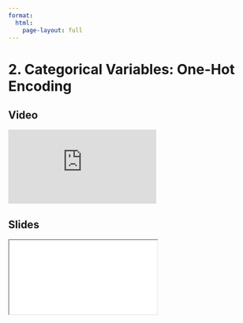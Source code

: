 ```yaml
---
format:
  html:
    page-layout: full
---
```


# 2. Categorical Variables: One-Hot Encoding

::: {.panel-tabset .nav-pills}

## Video

<iframe
    class="video"
    src="https://www.youtube.com/embed/lEcJULloczk?start=464&end=806&rel=0" 
    title="Module 6 Video - Categorical Variables: One-Hot Encoding"
    frameborder="0"
    allow="accelerometer; autoplay; clipboard-write; encrypted-media; gyroscope; picture-in-picture"
    allowfullscreen
></iframe>

## Slides

<iframe
    class="slide-deck"
    src="slides/module6_05.html"
></iframe>

:::
